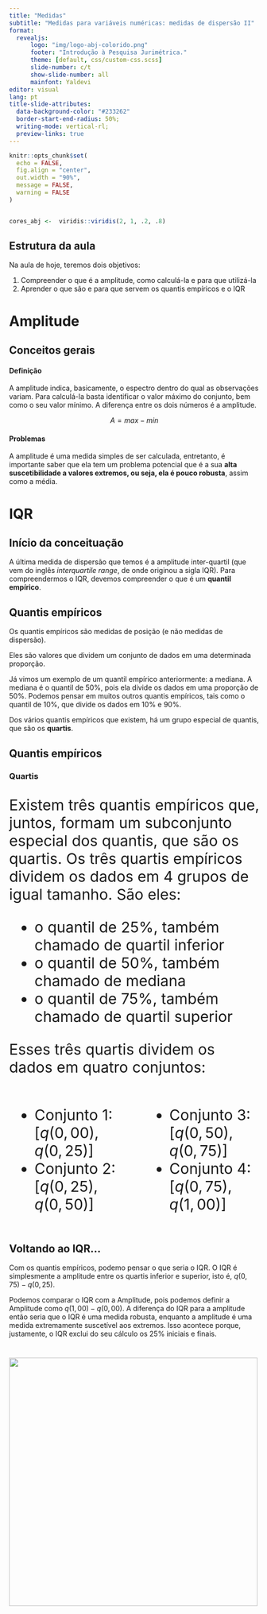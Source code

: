 ```yaml
---
title: "Medidas"
subtitle: "Medidas para variáveis numéricas: medidas de dispersão II"
format: 
  revealjs:
      logo: "img/logo-abj-colorido.png"
      footer: "Introdução à Pesquisa Jurimétrica."
      theme: [default, css/custom-css.scss]
      slide-number: c/t
      show-slide-number: all
      mainfont: Yaldevi
editor: visual
lang: pt
title-slide-attributes: 
  data-background-color: "#233262"
  border-start-end-radius: 50%;
  writing-mode: vertical-rl;
  preview-links: true
---
```


```r
knitr::opts_chunk$set(
  echo = FALSE,
  fig.align = "center",
  out.width = "90%",
  message = FALSE,
  warning = FALSE
)


cores_abj <-  viridis::viridis(2, 1, .2, .8)

```

## Estrutura da aula

Na aula de hoje, teremos dois objetivos:

1.  Compreender o que é a amplitude, como calculá-la e para que utilizá-la
2.  Aprender o que são e para que servem os quantis empíricos e o IQR

# Amplitude {.slide-title}

## Conceitos gerais

#### Definição

A amplitude indica, basicamente, o espectro dentro do qual as observações variam. Para calculá-la basta identificar o valor máximo do conjunto, bem como o seu valor mínimo. A diferença entre os dois números é a amplitude.

$$A = max - min$$

::: fragment
#### Problemas

A amplitude é uma medida simples de ser calculada, entretanto, é importante saber que ela tem um problema potencial que é a sua **alta suscetibilidade a valores extremos, ou seja, ela é pouco robusta**, assim como a média.
:::

# IQR {.slide-title}

## Início da conceituação

A última medida de dispersão que temos é a amplitude inter-quartil (que vem do inglês *interquartile range*, de onde originou a sigla IQR). Para compreendermos o IQR, devemos compreender o que é um **quantil empírico**.

## Quantis empíricos

Os quantis empíricos são medidas de posição (e não medidas de dispersão).

Eles são valores que dividem um conjunto de dados em uma determinada proporção.

Já vimos um exemplo de um quantil empírico anteriormente: a mediana. A mediana é o quantil de 50%, pois ela divide os dados em uma proporção de 50%. Podemos pensar em muitos outros quantis empíricos, tais como o quantil de 10%, que divide os dados em 10% e 90%.

Dos vários quantis empíricos que existem, há um grupo especial de quantis, que são os **quartis**.

## Quantis empíricos

### Quartis

::: {style="font-size: 30px;"}
Existem três quantis empíricos que, juntos, formam um subconjunto especial dos quantis, que são os quartis. Os três quartis empíricos dividem os dados em 4 grupos de igual tamanho. São eles:

-   o quantil de 25%, também chamado de quartil inferior
-   o quantil de 50%, também chamado de mediana
-   o quantil de 75%, também chamado de quartil superior

Esses três quartis dividem os dados em quatro conjuntos:

::: columns
::: column
-   Conjunto 1: $[q(0,00), q(0,25)]$
-   Conjunto 2: $[q(0,25), q(0,50)]$
:::

::: column
-   Conjunto 3: $[q(0,50), q(0,75)]$
-   Conjunto 4: $[q(0,75), q(1,00)]$
:::
:::
:::

## Voltando ao IQR...

Com os quantis empíricos, podemo pensar o que seria o IQR. O IQR é simplesmente a amplitude entre os quartis inferior e superior, isto é, $q(0,75)−q(0,25)$.

Podemos comparar o IQR com a Amplitude, pois podemos definir a Amplitude como $q(1,00)−q(0,00)$. A diferença do IQR para a amplitude então seria que o IQR é uma medida robusta, enquanto a amplitude é uma medida extremamente suscetível aos extremos. Isso acontece porque, justamente, o IQR exclui do seu cálculo os 25% iniciais e finais.

#  {background="#fff"}

![](img/logo-abj-colorido.png){width="500"}
